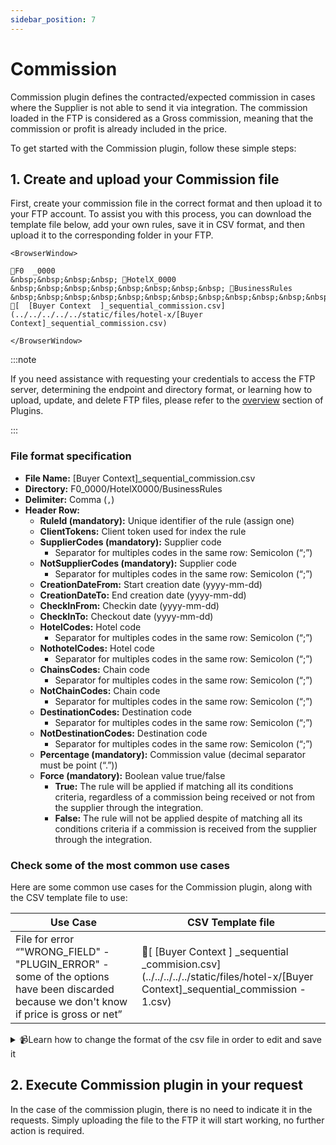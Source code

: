 ```yaml
---
sidebar_position: 7
---
```


# Commission

Commission plugin defines the contracted/expected commission in cases where the Supplier is not able to send it via integration. The commission loaded in the FTP is considered as a Gross commission, meaning that the commission or profit is already included in the price.

To get started with the Commission plugin, follow these simple steps:

## 1. Create and upload your Commission file

First, create your commission file in the correct format and then upload it to your FTP account. To assist you with this process, you can download the template file below, add your own rules, save it in CSV format, and then upload it to the corresponding folder in your FTP.

```mdx-code-block
<BrowserWindow>

📁F0  _0000  
&nbsp;&nbsp;&nbsp;&nbsp; 📁HotelX_0000  
&nbsp;&nbsp;&nbsp;&nbsp;&nbsp;&nbsp;&nbsp;&nbsp; 📁BusinessRules  
&nbsp;&nbsp;&nbsp;&nbsp;&nbsp;&nbsp;&nbsp;&nbsp;&nbsp;&nbsp;&nbsp;&nbsp; 📄[  [Buyer Context  ]_sequential_commission.csv](../../../../../static/files/hotel-x/[Buyer Context]_sequential_commission.csv)

</BrowserWindow>
```

:::note

If you need assistance with requesting your credentials to access the FTP server, determining the endpoint and directory format, or learning how to upload, update, and delete FTP files, please refer to the [overview](../plugins/overview) section of Plugins.

:::

### File format specification

* **File Name:** [Buyer Context]_sequential_commission.csv
* **Directory:** F0_0000/HotelX0000/BusinessRules
* **Delimiter:** Comma (`,`)
* **Header Row:**
   * **RuleId (mandatory):** Unique identifier of the rule (assign one)
   * **ClientTokens:** Client token used for index the rule
   * **SupplierCodes (mandatory):** Supplier code
      * Separator for multiples codes in the same row: Semicolon (“;”)
   * **NotSupplierCodes (mandatory):** Supplier code
      * Separator for multiples codes in the same row: Semicolon (“;”)
   * **CreationDateFrom:** Start creation date (yyyy-mm-dd)
   * **CreationDateTo:** End creation date (yyyy-mm-dd)
   * **CheckInFrom:** Checkin date (yyyy-mm-dd)
   * **CheckInTo:** Checkout date (yyyy-mm-dd)
   * **HotelCodes:** Hotel code
      * Separator for multiples codes in the same row: Semicolon (“;”)
   * **NothotelCodes:** Hotel code
      * Separator for multiples codes in the same row: Semicolon (“;”)
   * **ChainsCodes:** Chain code
      * Separator for multiples codes in the same row: Semicolon (“;”)
   * **NotChainCodes:** Chain code
      * Separator for multiples codes in the same row: Semicolon (“;”)
   * **DestinationCodes:** Destination code
      * Separator for multiples codes in the same row: Semicolon (“;”)
   * **NotDestinationCodes:** Destination code
      * Separator for multiples codes in the same row: Semicolon (“;”)
   * **Percentage (mandatory):** Commission value (decimal separator must be point (“.”))
   * **Force (mandatory):** Boolean value true/false
      * **True:** The rule will be applied if matching all its conditions criteria, regardless of a commission being received or not from the supplier through the integration.
      * **False:** The rule will not be applied despite of matching all its conditions criteria if a commission is received from the supplier through the integration.


### Check some of the most common use cases

Here are some common use cases for the Commission plugin, along with the CSV template file to use:

| Use Case                                                      | CSV Template file             |
|---------------------------------------------------------------|-------------------------------|
| File for error “"WRONG_FIELD" - "PLUGIN_ERROR" - some of the options have been discarded because we don't know if price is gross or net” | 📄[  [Buyer Context  ]  _sequential  _commision.csv](../../../../../static/files/hotel-x/[Buyer Context]_sequential_commission - 1.csv) |


<details>
    <summary>📹Learn how to change the format of the csv file in order to edit and save it</summary>
    <div>
        <div>[Añadir vídeo]</div>
    </div>
</details>


## 2.  Execute Commission plugin in your request

In the case of the commission plugin, there is no need to indicate it in the requests. Simply uploading the file to the FTP it will start working, no further action is required.